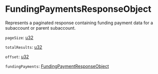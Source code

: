 # FundingPaymentsResponseObject

Represents a paginated response containing funding payment data for a subaccount or parent subaccount.

`pageSize`: [u32]

`totalResults`: [u32]

`offset`: [u32]

`fundingPayments`: [FundingPaymentResponseObject][]

[u32]: /types/u32
[FundingPaymentResponseObject]: /types/funding_payment_response_object

